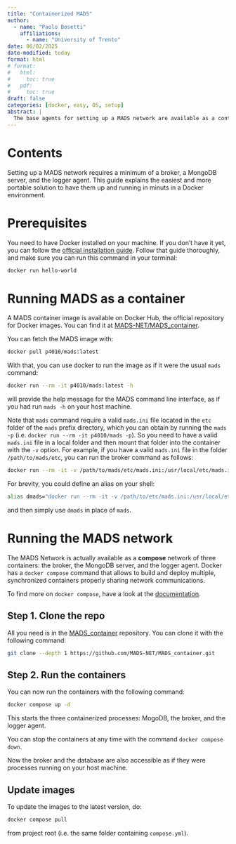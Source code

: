 ```yaml
---
title: "Containerized MADS"
author:
  - name: "Paolo Bosetti"
    affiliations: 
      - name: "University of Trento"
date: 06/02/2025
date-modified: today
format: html
# format: 
#   html:
#     toc: true
#   pdf:
#     toc: true
draft: false
categories: [docker, easy, OS, setup]
abstract: |
  The base agents for setting up a MADS network are available as a containerized environment.
---
```


# Contents

Setting up a MADS network requires a minimum of a broker, a MongoDB server, and the logger agent. This guide explains the easiest and more portable solution to have them up and running in minuts in a Docker environment.

# Prerequisites

You need to have Docker installed on your machine. If you don't have it yet, you can follow the [official installation guide](https://docs.docker.com/get-docker/). Follow that guide thoroughly, and make sure you can run this command in your terminal:

```sh
docker run hello-world
```

# Running MADS as a container

A MADS container image is available on Docker Hub, the official repository for Docker images. You can find it at [MADS-NET/MADS_container](https://hub.docker.com/repository/docker/p4010/mads).

You can fetch the MADS image with:

```sh
docker pull p4010/mads:latest
```

With that, you can use docker to run the image as if it were the usual `mads` command:

```sh
docker run --rm -it p4010/mads:latest -h
```

will provide the help message for the MADS command line interface, as if you had run `mads -h` on your host machine.

Note that `mads` command require a valid `mads.ini` file located in the `etc` folder of the `mads` prefix directory, which you can obtain by running the `mads -p` (i.e. `docker run --rm -it p4010/mads -p`). So you need to have a valid `mads.ini` file in a local folder and then mount that folder into the container with the `-v` option. For example, if you have a valid `mads.ini` file in the folder `/path/to/mads/etc`, you can run the broker command as follows:

```sh
docker run --rm -it -v /path/to/mads/etc/mads.ini:/usr/local/etc/mads.ini p4010/mads broker
```

:::callout-note
For brevity, you could define an alias on your shell:

```sh
alias dmads="docker run --rm -it -v /path/to/etc/mads.ini:/usr/local/etc/mads.ini p4010/mads"
```

and then simply use `dmads` in place of `mads`.
:::

# Running the MADS network

The MADS Network is actually available as a **compose** network of three containers: the broker, the MongoDB server, and the logger agent. Docker has a `docker compose` command that allows to build and deploy multiple, synchronized containers properly sharing network communications.

To find more on `docker compose`, have a look at the [documentation](https://docs.docker.com/compose/).

## Step 1. Clone the repo

All you need is in the [MADS_container](https://github.com/MADS-NET/MADS_container) repository. You can clone it with the following command:

```sh
git clone --depth 1 https://github.com/MADS-NET/MADS_container.git
```

## Step 2. Run the containers

You can now run the containers with the following command:

```sh
docker compose up -d
```

This starts the three containerized processes: MogoDB, the broker, and the logger agent.

::: callout-note
You can stop the containers at any time with the command `docker compose down`.
:::

Now the broker and the database are also accessible as if they were processes running on your host machine.

## Update images

To update the images to the latest version, do:

```bash
docker compose pull
```

from project root (i.e. the same folder containing `compose.yml`).

